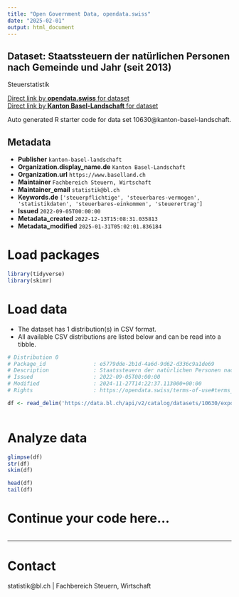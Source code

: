 ```yaml
---
title: "Open Government Data, opendata.swiss"
date: "2025-02-01"
output: html_document
---
```


## Dataset: Staatssteuern der natürlichen Personen nach Gemeinde und Jahr (seit 2013)

Steuerstatistik

[Direct link by **opendata.swiss** for dataset](https://opendata.swiss/de/dataset/staatssteuern-der-naturlichen-personen-nach-gemeinde-und-jahr-ab-2013)<br>
[Direct link by **Kanton Basel-Landschaft** for dataset](https://data.bl.ch/explore/dataset/10630/)

Auto generated R starter code for data set 10630@kanton-basel-landschaft.

## Metadata

- **Publisher** `kanton-basel-landschaft`
- **Organization.display_name.de** `Kanton Basel-Landschaft`
- **Organization.url** `https://www.baselland.ch`
- **Maintainer** `Fachbereich Steuern, Wirtschaft`
- **Maintainer_email** `statistik@bl.ch`
- **Keywords.de** `['steuerpflichtige', 'steuerbares-vermogen', 'statistikdaten', 'steuerbares-einkommen', 'steuerertrag']`
- **Issued** `2022-09-05T00:00:00`
- **Metadata_created** `2022-12-13T15:08:31.035813`
- **Metadata_modified** `2025-01-31T05:02:01.836184`


# Load packages

```r

library(tidyverse)
library(skimr)

```

# Load data

-   The dataset has 1 distribution(s) in CSV format.
-   All available CSV distributions are listed below and can be read into a tibble.

```r

# Distribution 0
# Package_id               : e5779dde-2b1d-4a6d-9d62-d336c9a1de69
# Description              : Staatssteuern der natürlichen Personen nach Gemeinde und Jahr (seit 2013) (csv)
# Issued                   : 2022-09-05T00:00:00
# Modified                 : 2024-11-27T14:22:37.113000+00:00
# Rights                   : https://opendata.swiss/terms-of-use#terms_by

df <- read_delim('https://data.bl.ch/api/v2/catalog/datasets/10630/exports/csv?use_labels=true')



```

# Analyze data

```r

glimpse(df)
str(df)
skim(df)

head(df)
tail(df)

```

# Continue your code here...

```r

```

------------------------------------------------------------------------

# Contact

statistik@bl.ch | Fachbereich Steuern, Wirtschaft

